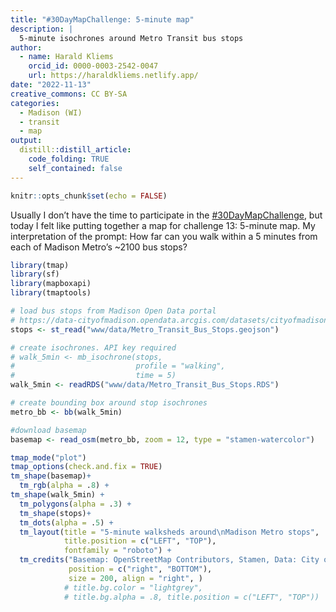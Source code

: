 ```yaml
---
title: "#30DayMapChallenge: 5-minute map"
description: |
  5-minute isochrones around Metro Transit bus stops
author:
  - name: Harald Kliems 
    orcid_id: 0000-0003-2542-0047
    url: https://haraldkliems.netlify.app/
date: "2022-11-13"
creative_commons: CC BY-SA
categories:
  - Madison (WI)
  - transit
  - map
output: 
  distill::distill_article:
    code_folding: TRUE
    self_contained: false
---
```



```r
knitr::opts_chunk$set(echo = FALSE)
```
Usually I don't have the time to participate in the [#30DayMapChallenge](https://30daymapchallenge.com/), but today I felt like putting together a map for challenge 13: 5-minute map. My interpretation of the prompt: How far can you walk within a 5 minutes from each of Madison Metro's ~2100 bus stops?

```r
library(tmap)
library(sf)
library(mapboxapi)
library(tmaptools)

# load bus stops from Madison Open Data portal
# https://data-cityofmadison.opendata.arcgis.com/datasets/cityofmadison::metro-transit-bus-stops/explore
stops <- st_read("www/data/Metro_Transit_Bus_Stops.geojson")

# create isochrones. API key required
# walk_5min <- mb_isochrone(stops,
#                           profile = "walking",
#                           time = 5)
walk_5min <- readRDS("www/data/Metro_Transit_Bus_Stops.RDS")
```

```r
# create bounding box around stop isochrones
metro_bb <- bb(walk_5min)

#download basemap
basemap <- read_osm(metro_bb, zoom = 12, type = "stamen-watercolor")

tmap_mode("plot")
tmap_options(check.and.fix = TRUE)
tm_shape(basemap)+
  tm_rgb(alpha = .8) +
tm_shape(walk_5min) +
  tm_polygons(alpha = .3) +
  tm_shape(stops)+
  tm_dots(alpha = .5) +
  tm_layout(title = "5-minute walksheds around\nMadison Metro stops", 
            title.position = c("LEFT", "TOP"),
            fontfamily = "roboto") +
  tm_credits("Basemap: OpenStreetMap Contributors, Stamen, Data: City of Madison, Visualization: Harald Kliems",
             position = c("right", "BOTTOM"),
             size = 200, align = "right", )
            # title.bg.color = "lightgrey",
            # title.bg.alpha = .8, title.position = c("LEFT", "TOP"))

```

